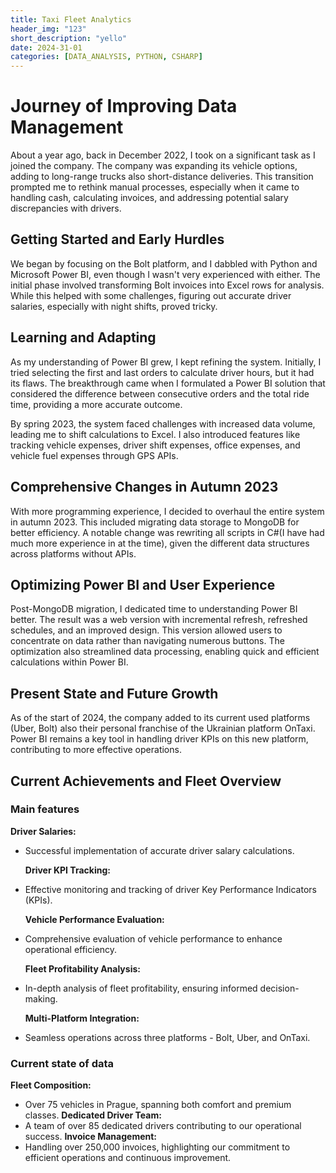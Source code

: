```yaml
---
title: Taxi Fleet Analytics
header_img: "123"
short_description: "yello"
date: 2024-31-01
categories: [DATA_ANALYSIS, PYTHON, CSHARP]
---
```


# Journey of Improving Data Management

About a year ago, back in December 2022, I took on a significant task as I joined the company. The company was expanding its vehicle options, adding to long-range trucks also short-distance deliveries. This transition prompted me to rethink manual processes, especially when it came to handling cash, calculating invoices, and addressing potential salary discrepancies with drivers.

## Getting Started and Early Hurdles

We began by focusing on the Bolt platform, and I dabbled with Python and Microsoft Power BI, even though I wasn't very experienced with either. The initial phase involved transforming Bolt invoices into Excel rows for analysis. While this helped with some challenges, figuring out accurate driver salaries, especially with night shifts, proved tricky.

## Learning and Adapting

As my understanding of Power BI grew, I kept refining the system. Initially, I tried selecting the first and last orders to calculate driver hours, but it had its flaws. The breakthrough came when I formulated a Power BI solution that considered the difference between consecutive orders and the total ride time, providing a more accurate outcome.

By spring 2023, the system faced challenges with increased data volume, leading me to shift calculations to Excel. I also introduced features like tracking vehicle expenses, driver shift expenses, office expenses, and vehicle fuel expenses through GPS APIs.

## Comprehensive Changes in Autumn 2023

With more programming experience, I decided to overhaul the entire system in autumn 2023. This included migrating data storage to MongoDB for better efficiency. A notable change was rewriting all scripts in C#(I have had much more experience in at the time), given the different data structures across platforms without APIs.

## Optimizing Power BI and User Experience

Post-MongoDB migration, I dedicated time to understanding Power BI better. The result was a web version with incremental refresh, refreshed schedules, and an improved design. This version allowed users to concentrate on data rather than navigating numerous buttons. The optimization also streamlined data processing, enabling quick and efficient calculations within Power BI.

## Present State and Future Growth

As of the start of 2024, the company added to its current used platforms (Uber, Bolt) also their personal franchise of the Ukrainian platform OnTaxi. Power BI remains a key tool in handling driver KPIs on this new platform, contributing to more effective operations.

## Current Achievements and Fleet Overview

### Main features

**Driver Salaries:**

- Successful implementation of accurate driver salary calculations.

  **Driver KPI Tracking:**

- Effective monitoring and tracking of driver Key Performance Indicators (KPIs).

  **Vehicle Performance Evaluation:**

- Comprehensive evaluation of vehicle performance to enhance operational efficiency.

  **Fleet Profitability Analysis:**

- In-depth analysis of fleet profitability, ensuring informed decision-making.

  **Multi-Platform Integration:**

- Seamless operations across three platforms - Bolt, Uber, and OnTaxi.

### Current state of data

**Fleet Composition:**

- Over 75 vehicles in Prague, spanning both comfort and premium classes.
  **Dedicated Driver Team:**
- A team of over 85 dedicated drivers contributing to our operational success.
  **Invoice Management:**
- Handling over 250,000 invoices, highlighting our commitment to efficient operations and continuous improvement.
